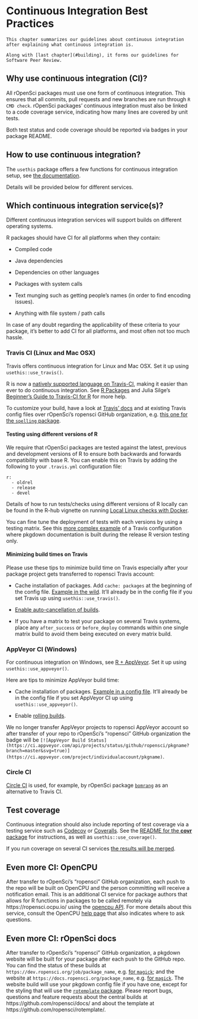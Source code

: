 # Continuous Integration Best Practices {#ci}

```block
This chapter summarizes our guidelines about continuous integration after explaining what continuous integration is.

Along with [last chapter](#building), it forms our guidelines for Software Peer Review.
```

## Why use continuous integration (CI)?

All rOpenSci packages must use one form of continuous integration. This ensures that all commits, pull requests and new branches are run through `R CMD check`. rOpenSci packages' continuous integration must also be linked to a code coverage service, indicating how many lines are covered by unit tests.

Both test status and code coverage should be reported via badges in your package README.

## How to use continuous integration?

The `usethis` package offers a few functions for continuous integration setup, see [the documentation](http://usethis.r-lib.org/reference/ci.html).

Details will be provided below for different services.

## Which continuous integration service(s)? {#whichci}

Different continuous integration services will support builds on different operating systems.

R packages should have CI for all platforms when they contain:

* Compiled code

* Java dependencies

* Dependencies on other languages

* Packages with system calls

* Text munging such as getting people's names (in order to find encoding issues).

* Anything with file system / path calls

In case of any doubt regarding the applicability of these criteria to your package, it's better to add CI for all platforms, and most often not too much hassle.

### Travis CI (Linux and Mac OSX)

Travis offers continuous integration for Linux and Mac OSX. Set it up using `usethis::use_travis()`.

R is now a [natively supported language on Travis-CI](http://blog.travis-ci.com/2015-02-26-test-your-r-applications-on-travis-ci/), making it easier than ever to do continuous integration. See [R Packages](http://marker.to/NEr8Bd) and Julia Silge's [Beginner's Guide to Travis-CI for R](http://juliasilge.com/blog/Beginners-Guide-to-Travis/) for more help.

To customize your build, have a look at [Travis' docs](https://docs.travis-ci.com/user/languages/r/) and at existing Travis config files over rOpenSci's ropensci GitHub organization, e.g. [this one for the `spelling` package](https://github.com/ropensci/spelling/blob/master/.travis.yml).

#### Testing using different versions of R

We require that rOpenSci packages are tested against the latest, previous and development versions of R to ensure both backwards and forwards compatibility with base R. You can enable this on Travis by adding the following to your `.travis.yml` configuration file:

```
r:
  - oldrel
  - release
  - devel
```
Details of how to run tests/checks using different versions of R locally can be found in the R-hub vignette on running [Local Linux checks with Docker](https://r-hub.github.io/rhub/articles/local-debugging.html). 

You can fine tune the deployment of tests with each versions by using a testing matrix. See this [more complex example](https://github.com/r-hub/rhub/blob/master/.travis.yml#L5) of a Travis configuration where pkgdown documentation is built during the release R version testing only.

#### Minimizing build times on Travis

Please use these tips to minimize build time on Travis especially after your package project gets transferred to ropensci Travis account:

* Cache installation of packages. Add `cache: packages` at the beginning of the config file. [Example in the wild](https://github.com/ropensci/crul/blob/ee31c0128fd3279165360ef5ee2a1775ab00c82f/.travis.yml#L3). It'll already be in the config file if you set Travis up using `usethis::use_travis()`.

* [Enable auto-cancellation of builds](https://blog.travis-ci.com/2017-03-22-introducing-auto-cancellation).

* If you have a matrix to test your package on several Travis systems, place any `after_success` or `before_deploy` commands within one single matrix build to avoid them being executed on every matrix build.

### AppVeyor CI (Windows)

For continuous integration on Windows, see [R + AppVeyor](https://github.com/krlmlr/r-appveyor). Set it up using `usethis::use_appveyor()`.

Here are tips to minimize AppVeyor build time:

* Cache installation of packages. [Example in a config file](https://github.com/r-lib/usethis/blob/2c52c06373849d52f78a26c5a0e080f518a2f825/inst/templates/appveyor.yml#L13). It'll already be in the config file if you set AppVeyor CI up using `usethis::use_appveyor()`.

* Enable [rolling builds](https://www.appveyor.com/docs/build-configuration/#rolling-builds).

We no longer transfer AppVeyor projects to ropensci AppVeyor account so after transfer of your repo to rOpenSci's "ropensci" GitHub organization the badge will be `[![AppVeyor Build Status](https://ci.appveyor.com/api/projects/status/github/ropensci/pkgname?branch=master&svg=true)](https://ci.appveyor.com/project/individualaccount/pkgname)`.

### Circle CI

[Circle CI](https://circleci.com/) is used, for example, by rOpenSci package [`bomrang`](https://github.com/ropensci/bomrang) as an alternative to Travis CI.

## Test coverage {#coverage}

Continuous integration should also include reporting of test coverage via a testing service such as [Codecov](https://codecov.io/) or [Coveralls](https://coveralls.io/).  See the [README for the **covr** package](https://github.com/jimhester/covr) for instructions, as well
as `usethis::use_coverage()`. 

If you run coverage on several CI services [the results will be merged](https://docs.codecov.io/docs/merging-reports).

## Even more CI: OpenCPU

After transfer to rOpenSci's "ropensci" GitHub organization, each push to the repo will be built on OpenCPU and the person committing will receive a notification email. This is an additional CI service for package authors that allows for R functions in packages to be called remotely via https://ropensci.ocpu.io/ using the [opencpu API](https://www.opencpu.org/api.html#api-json). For more details about this service, consult the OpenCPU [help page](https://www.opencpu.org/help.html) that also indicates where to ask questions.

## Even more CI: rOpenSci docs

After transfer to rOpenSci's "ropensci" GitHub organization, a pkgdown website will be built for your package after each push to the GitHub repo. You can find the status of these builds at `https://dev.ropensci.org/job/package_name`, e.g. [for `magick`](https://dev.ropensci.org/job/magick); and the website at `https://docs.ropensci.org/package_name`, e.g. [for `magick`](https://docs.ropensci.org/magick). The website build will use your pkgdown config file if you have one, except for the styling that will use the [`rotemplate` package](https://docs.ropensci.org/rotemplate/). Please report bugs, questions and feature requests about the central builds at https://github.com/ropensci/docs/ and about the template at https://github.com/ropensci/rotemplate/.
